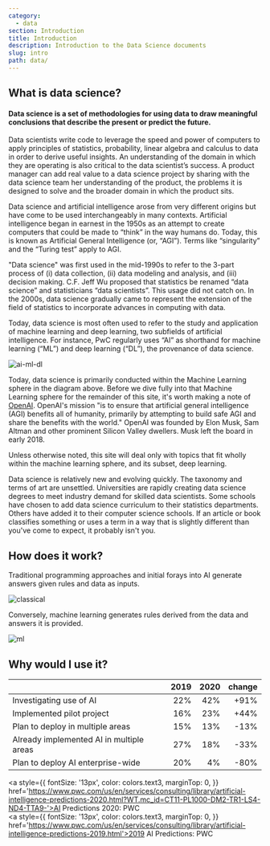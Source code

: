 ```yaml
---
category: 
  - data
section: Introduction
title: Introduction
description: Introduction to the Data Science documents
slug: intro
path: data/
---
```



## What is data science?  
<h4 style={{
  color: colors.primary
}}>
Data science is a set of methodologies for using data to draw meaningful conclusions that describe the present or predict the future.</h4>

Data scientists write code to leverage the speed and power of computers to apply principles of statistics, probability, linear algebra and calculus to data in order to derive useful insights. An understanding of the domain in which they are operating is also critical to the data scientist’s success. A product manager can add real value to a data science project by sharing with the data science team her understanding of the product, the problems it is designed to solve and the broader domain in which the product sits.

Data science and artificial intelligence arose from very different origins but have come to be used interchangeably in many contexts. Artificial intelligence began in earnest in the 1950s as an attempt to create computers that could be made to “think” in the way humans do. Today, this is known as Artificial General Intelligence (or, “AGI”). Terms like “singularity” and the “Turing test” apply to AGI.

"Data science" was first used in the mid-1990s to refer to the 3-part process of (i) data collection, (ii) data modeling and analysis, and (iii) decision making. C.F. Jeff Wu proposed that statistics be renamed “data science” and statisticians “data scientists”. This usage did not catch on. In the 2000s, data science gradually came to represent the extension of the field of statistics to incorporate advances in computing with data.

Today, data science is most often used to refer to the study and application of machine learning and deep learning, two subfields of artificial intelligence. For instance, PwC regularly uses “AI” as shorthand for machine learning (“ML”) and deep learning (“DL”), the provenance of data science.
<br/>

![ai-ml-dl](./images/ai-ml-dl.png)
<br/>




Today, data science is primarily conducted within the Machine Learning sphere in the diagram above. Before we dive fully into that Machine Learning sphere for the remainder of this site, it's worth making a note of [OpenAI](https://openai.com/). OpenAI's mission "is to ensure that artificial general intelligence (AGI) benefits all of humanity, primarily by attempting to build safe AGI and share the benefits with the world." OpenAI was founded by Elon Musk, Sam Altman and other prominent Silicon Valley dwellers. Musk left the board in early 2018.  

Unless otherwise noted, this site will deal only with topics that fit wholly within the machine learning sphere, and its subset, deep learning.

<Note>
Data science is relatively new and evolving quickly. The taxonomy and terms of art are unsettled. Universities are rapidly creating data science degrees to meet industry demand for skilled data scientists. Some schools have chosen to add data science curriculum to their statistics departments. Others have added it to their computer science schools. If an article or book classifies something or uses a term in a way that is slightly different than you've come to expect, it probably isn't you.
</Note>

## How does it work?  

Traditional programming approaches and initial forays into AI generate answers given rules and data as inputs.


![classical](./images/classical-programming.svg)

Conversely, machine learning generates rules derived from the data and answers it is provided.

![ml](./images/machine-learning.svg)

## Why would I use it?  

| | 2019 | 2020 | change |
| :-- | --: | --: | --: |
| Investigating use of AI | 22% | 42% | +91% | 
| Implemented pilot project | 16% | 23% | +44% |
| Plan to deploy in multiple areas | 15% | 13% | -13% |
| Already implemented AI in multiple areas | 27% | 18% | -33% |
| Plan to deploy AI enterprise-wide | 20% | 4% | -80% |


<a style={{
  fontSize: '13px',
  color: colors.text3,
  marginTop: 0,
}}
href='https://www.pwc.com/us/en/services/consulting/library/artificial-intelligence-predictions-2020.html?WT.mc_id=CT11-PL1000-DM2-TR1-LS4-ND4-TTA9-'>AI Predictions 2020: PWC</a>
<br/>
<a style={{
  fontSize: '13px',
  color: colors.text3,
  marginTop: 0,
}}
href='https://www.pwc.com/us/en/services/consulting/library/artificial-intelligence-predictions-2019.html'>2019 AI Predictions: PWC</a>